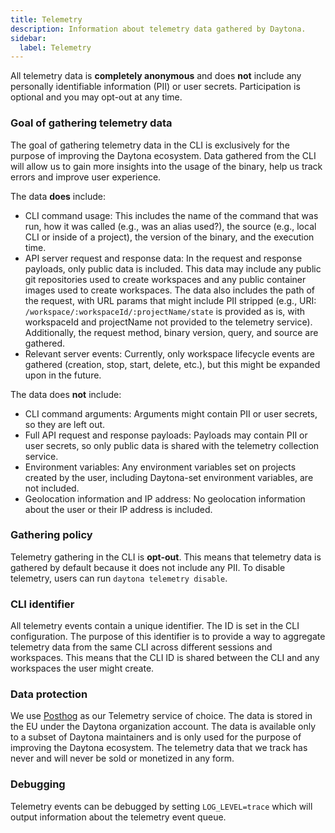 ```yaml
---
title: Telemetry
description: Information about telemetry data gathered by Daytona.
sidebar:
  label: Telemetry
---
```


All telemetry data is **completely anonymous** and does **not** include any personally identifiable information (PII) or user secrets.
Participation is optional and you may opt-out at any time.

### Goal of gathering telemetry data

The goal of gathering telemetry data in the CLI is exclusively for the purpose of improving the Daytona ecosystem.
Data gathered from the CLI will allow us to gain more insights into the usage of the binary, help us track errors and improve user experience.

The data **does** include:

- CLI command usage: This includes the name of the command that was run, how it was called (e.g., was an alias used?),
  the source (e.g., local CLI or inside of a project), the version of the binary, and the execution time.
- API server request and response data: In the request and response payloads, only public data is included.
  This data may include any public git repositories used to create workspaces and any public container images used to create workspaces.
  The data also includes the path of the request, with URL params that might include PII stripped (e.g., URI: `/workspace/:workspaceId/:projectName/state` is provided as is,
  with workspaceId and projectName not provided to the telemetry service).
  Additionally, the request method, binary version, query, and source are gathered.
- Relevant server events: Currently, only workspace lifecycle events are gathered (creation, stop, start, delete, etc.), but this might be expanded upon in the future.

The data does **not** include:

- CLI command arguments: Arguments might contain PII or user secrets, so they are left out.
- Full API request and response payloads: Payloads may contain PII or user secrets, so only public data is shared with the telemetry collection service.
- Environment variables: Any environment variables set on projects created by the user, including Daytona-set environment variables, are not included.
- Geolocation information and IP address: No geolocation information about the user or their IP address is included.

### Gathering policy

Telemetry gathering in the CLI is **opt-out**. This means that telemetry data is gathered by default because it does not include any PII.
To disable telemetry, users can run `daytona telemetry disable`.

### CLI identifier

All telemetry events contain a unique identifier. The ID is set in the CLI configuration.
The purpose of this identifier is to provide a way to aggregate telemetry data from the same CLI across different sessions and workspaces.
This means that the CLI ID is shared between the CLI and any workspaces the user might create.

### Data protection

We use <a href="https://posthog.com/" target="_blank">Posthog</a> as our Telemetry service of choice.
The data is stored in the EU under the Daytona organization account.
The data is available only to a subset of Daytona maintainers and is only used for the purpose of improving the Daytona ecosystem.
The telemetry data that we track has never and will never be sold or monetized in any form.

### Debugging

Telemetry events can be debugged by setting `LOG_LEVEL=trace` which will output information about the telemetry event queue.
